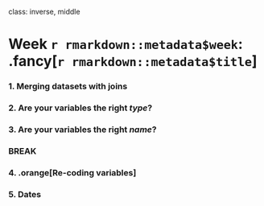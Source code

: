 
class: inverse, middle

# Week `r rmarkdown::metadata$week`: .fancy[`r rmarkdown::metadata$title`]

### 1. Merging datasets with joins
### 2. Are your variables the right _type_?
### 3. Are your variables the right _name_?

### BREAK

### 4. .orange[Re-coding variables]
### 5. Dates
